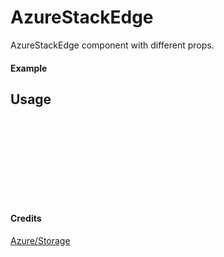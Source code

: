 
<Meta of={AzureStackEdge} title="Azure/Storage/AzureStackEdge" />

# AzureStackEdge

AzureStackEdge component with different props.

#### Example

<Canvas of={AzureStackEdge.Primary} />

## Usage

```ts
import { AzureStackEdge } from "yadl-ui";

const Example = () => {
  return (
      <AzureStackEdge />
  );
};

export default Example;
```

#### Credits
[Azure/Storage](https://learn.microsoft.com/en-us/azure/architecture/icons/)

